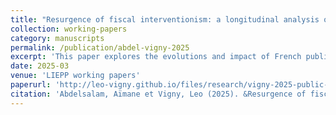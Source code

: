 ```yaml
---
title: "Resurgence of fiscal interventionism: a longitudinal analysis of public aid to businesses in France since 1949"
collection: working-papers
category: manuscripts
permalink: /publication/abdel-vigny-2025
excerpt: 'This paper explores the evolutions and impact of French public aid.'
date: 2025-03
venue: 'LIEPP working papers'
paperurl: 'http://leo-vigny.github.io/files/research/vigny-2025-public-aid.pdf'
citation: 'Abdelsalam, Aïmane et Vigny, Leo (2025). &Resurgence of fiscal interventionism: a longitudinal analysis of public aid to businesses in France since 1949.&quot; <i>LIEPP working papers 1</i>. 177.'
---
```




